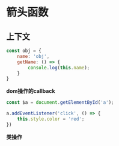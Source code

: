 # 箭头函数  

## 上下文

``` javascript
const obj = {
    name: 'obj',
    getName: () => {
        console.log(this.name);
    }
}
```

**dom操作的callback**
``` javascript
const $a = document.getElementById('a');

a.addEventListener('click', () => {
    this.style.color = 'red';
})
```
**类操作**
``` javascript
```